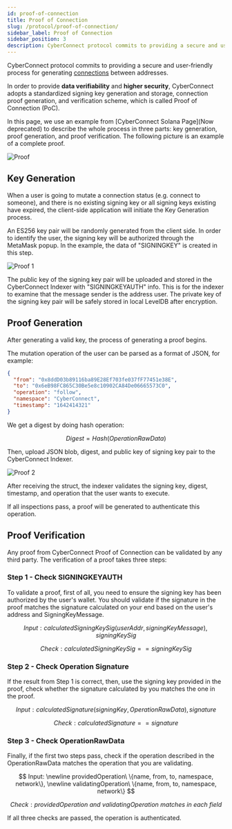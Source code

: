 ```yaml
---
id: proof-of-connection
title: Proof of Connection
slug: /protocol/proof-of-connection/
sidebar_label: Proof of Connection
sidebar_position: 3
description: CyberConnect protocol commits to providing a secure and user-friendly process for generating connections between addresses.
---
```


CyberConnect protocol commits to providing a secure and user-friendly process for generating [connections](/V1/concepts/connection/) between addresses.

In order to provide **data verifiability** and **higher security**, CyberConnect adopts a standardized signing key generation and storage, connection proof generation, and verification scheme, which is called Proof of Connection (PoC).

In this page, we use an example from [CyberConnect Solana Page](Now deprecated) to describe the whole process in three parts: key generation, proof generation, and proof verification. The following picture is an example of a complete proof.

![Proof](/img/v0.2.0/protocol/proof.png)

## Key Generation

When a user is going to mutate a connection status (e.g. connect to someone), and there is no existing signing key or all signing keys existing have expired, the client-side application will initiate the Key Generation process.

An ES256 key pair will be randomly generated from the client side. In order to identify the user, the signing key will be authorized through the MetaMask popup. In the example, the data of "SIGNINGKEY" is created in this step.

![Proof 1](/img/v0.2.0/protocol/proof1.png)

The public key of the signing key pair will be uploaded and stored in the CyberConnect Indexer with "SIGNINGKEYAUTH" info. This is for the indexer to examine that the message sender is the address user. The private key of the signing key pair will be safely stored in local LevelDB after encryption.

## Proof Generation

After generating a valid key, the process of generating a proof begins.

The mutation operation of the user can be parsed as a format of JSON, for example:

```json
{
  "from": "0x8ddD03b89116ba89E28Ef703fe037fF77451e38E",
  "to": "0x6eB98FC865C30Be5e8c10902CA84De06665573C0",
  "operation": "follow",
  "namespace": "CyberConnect",
  "timestamp": "1642414321"
}
```

We get a digest by doing hash operation:

$$
Digest = Hash(OperationRawData)
$$

Then, upload JSON blob, digest, and public key of signing key pair to the CyberConnect Indexer.

![Proof 2](/img/v0.2.0/protocol/proof2.png)

After receiving the struct, the indexer validates the signing key, digest, timestamp, and operation that the user wants to execute.

If all inspections pass, a proof will be generated to authenticate this operation.

## Proof Verification

Any proof from CyberConnect Proof of Connection can be validated by any third party. The verification of a proof takes three steps:

### Step 1 - Check SIGNINGKEYAUTH

To validate a proof, first of all, you need to ensure the signing key has been authorized by the user's wallet. You should validate if the signature in the proof matches the signature calculated on your end based on the user's address and SigningKeyMessage.

$$
Input: calculatedSigningKeySig(userAddr, signingKeyMessage), signingKeySig
$$

$$
Check: calculatedSigningKeySig == signingKeySig
$$

### Step 2 - Check Operation Signature

If the result from Step 1 is correct, then, use the signing key provided in the proof, check whether the signature calculated by you matches the one in the proof.

$$
Input: calculatedSignature(signingKey, OperationRawData), signature
$$

$$
Check: calculatedSignature == signature
$$

### Step 3 - Check OperationRawData

Finally, if the first two steps pass, check if the operation described in the OperationRawData matches the operation that you are validating.

$$
Input: \newline providedOperation\ \{name, from, to, namespace, network\}, \newline validatingOperation\ \{name, from, to, namespace, network\}
$$

$$
Check: providedOperation\ and\ validatingOperation\ matches\ in\ each\ field
$$

If all three checks are passed, the operation is authenticated.
